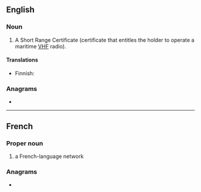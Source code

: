{{also|src}}
==English==

===Noun===
{{en-noun}}

# {{lb|en|nautical}} A Short Range Certificate (certificate that entitles the holder to operate a maritime [[VHF]] radio).

====Translations====
{{trans-top|VHF certificate}}
* Finnish: {{t|fi|rannikkolaivurin radiotodistus}}
{{trans-mid}}
{{trans-bottom}}

===Anagrams===
* {{anagrams|en|a=crs|CRS|CRs|CSR|R/Cs|RCS|RSC|SCR|SCr.|scr.}}

----

==French==

===Proper noun===
{{head|fr|proper noun}}

# {{init of|en|{{w|Societé Radio du Canada}}|dot=,}} a French-language network

===Anagrams===
* {{l|fr|CRS}}
